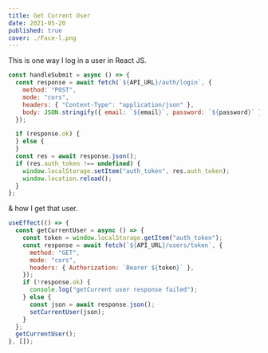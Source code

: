 ```yaml
---
title: Get Current User
date: 2021-05-20
published: true
cover: ./Face-l.png
---
```


This is one way I log in a user in React JS.

```jsx
const handleSubmit = async () => {
  const response = await fetch(`${API_URL}/auth/login`, {
    method: "POST",
    mode: "cors",
    headers: { "Content-Type": "application/json" },
    body: JSON.stringify({ email: `${email}`, password: `${password}` }),
  });

  if (response.ok) {
  } else {
  }
  const res = await response.json();
  if (res.auth_token !== undefined) {
    window.localStorage.setItem("auth_token", res.auth_token);
    window.location.reload();
  }
};
```

& how I get that user.

```jsx
useEffect(() => {
  const getCurrentUser = async () => {
    const token = window.localStorage.getItem("auth_token");
    const response = await fetch(`${API_URL}/users/token`, {
      method: "GET",
      mode: "cors",
      headers: { Authorization: `Bearer ${token}` },
    });
    if (!response.ok) {
      console.log("getCurrent user response failed");
    } else {
      const json = await response.json();
      setCurrentUser(json);
    }
  };
  getCurrentUser();
}, []);
```
